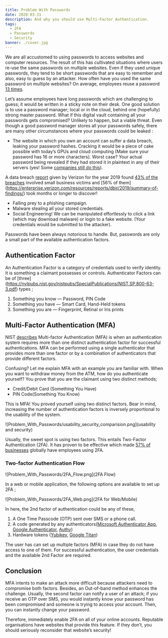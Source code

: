 ```yaml
---
title: Problem With Passwords
date: 2020-03-31
description: And why you should use Multi-Factor Authentication. 
tags:
  - 2FA
  - Passwords
  - Security
banner: ./cover.jpg
---
```


We are all accustomed to using passwords to access websites and computer resources. 
The result of this has cultivated situations where users re-use the same passwords on multiple websites. 
Even if they used unique passwords, they tend to be short passwords that are easy to remember and also, easy to guess by an attacker. 
How often have you used the same password on multiple websites? On average, employees reuse a password [13 times](https://www.lastpass.com/state-of-the-password/global-password-security-report-2019).

Let’s assume employees have long passwords which are challenging to guess; it would be written in a sticky note on their desk. One good solution is to use a password manager; local or in the cloud, behind one (hopefully) strong master password. What if this digital vault containing all your passwords gets compromised? Unlikely to happen, but a viable threat. Even though a good password manager stores all your passwords safely, there are many other circumstances where your passwords could be leaked :

* The website in which you own an account can suffer a data breach, leaking your password hashes. Cracking it would be a piece of cake possible with today’s GPUs and cloud computing (Make sure your password has 16 or more characters). Worst case? Your actual password being revealed if they had stored it in plaintext in any of their servers (yes! Some [companies still do this](https://krebsonsecurity.com/2019/03/facebook-stored-hundreds-of-millions-of-user-passwords-in-plain-text-for-years/)).

A data breach [report](https://enterprise.verizon.com/resources/reports/dbir/2019) given by Verizon for the year 2019 found [43% of the breaches](https://enterprise.verizon.com/resources/reports/dbir/2019/summary-of-findings/) involved small business victims and [56% of them] (https://enterprise.verizon.com/resources/reports/dbir/2019/summary-of-findings/) took months or longer to discover!

* Falling prey to a phishing campaign.
* Malware stealing all your stored credentials.
* Social Engineering! We can be manipulated effortlessly to click a link (which may download malware) or login to a fake website. (Your credentials would be submitted to the attacker).

Passwords have been always notorious to handle. But, passwords are only a small part of the available authentication factors.

## Authentication Factor

An Authentication Factor is a category of credentials used to verify identity. It is something a claimant possesses or controls. Authenticator Factors can be of [three] (https://nvlpubs.nist.gov/nistpubs/SpecialPublications/NIST.SP.800-63-3.pdf) types ;

1. Something you know — Password, PIN Code
2. Something you have — Smart Card, Hand-Held tokens
3. Something you are — Fingerprint, Retinal or Iris prints

## Multi-Factor Authentication (MFA)

NIST [describes](https://nvlpubs.nist.gov/nistpubs/SpecialPublications/NIST.SP.800-63-3.pdf) Multi-factor Authentication (MFA) is when an authentication system requires more than one distinct authentication factor for successful authentications. MFA can be performed using a single authenticator that provides more than one factor or by a combination of authenticators that provide different factors.

Confusing? Let me explain MFA with an example you are familiar with. When you want to withdraw money from the ATM, how do you authenticate yourself? You prove that you are the claimant using two distinct methods;

* Credit/Debit Card (Something You Have)
* PIN Code(Something You Know)

This is MFA! You proved yourself using two distinct factors. Bear in mind, increasing the number of authentication factors is inversely proportional to the usability of the system.

![Problem_With_Passwords/usability_security_comparision.png](usability and security)

Usually, the sweet spot is using two factors. This entails Two-Factor Authentication (2FA). It has proven to be effective which made [57% of businesses](https://www.lastpass.com/state-of-the-password/global-password-security-report-2019) globally have employees using 2FA.


### Two-factor Authentication Flow

![Problem_With_Passwords/2FA_Flow.png](2FA Flow)

In a web or mobile application, the following options are available to set up 2FA ;


![Problem_With_Passwords/2FA_Web.png](2FA for Web/Mobile)

In here, the 2nd factor of authentication could be any of these,

1. A One Time Passcode (OTP) sent over SMS or a phone call.
2. A code generated by any authenticators([Microsoft Authenticator App](https://www.microsoft.com/en-us/account/authenticator), [Google Authenticator](https://play.google.com/store/apps/details?id=com.google.android.apps.authenticator2&hl=en), [Authy](https://authy.com/))
3. Hardware tokens ([Yubikey](https://www.yubico.com/), [Google Titan](https://www.yubico.com/))

The user has can set up multiple factors (MFA) in case they do not have access to one of them. For successful authentication, the user credentials and the available 2nd Factor are required.

## Conclusion

MFA intents to make an attack more difficult because attackers need to compromise both factors. Besides, an Out-of-band method enhances the challenge. Usually, the second factor can notify a user of an attack; if you receive an OTP over SMS, you would instantly know your password has been compromised and someone is trying to access your account. Then, you can instantly change your password.

Therefore, immediately enable 2FA on all of your online accounts. Reputable organisations have websites that provide this feature. If they don’t, you should seriously reconsider that website’s security!